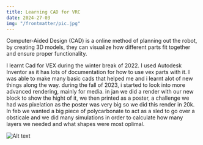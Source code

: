 ```yaml
---
title: Learning CAD for VRC
date: 2024-27-03
img: "/frontmatter/pic.jpg"
---
```


Computer-Aided Design (CAD) is a online method of planning out the robot, by creating 3D models, they can visualize how different parts fit together and ensure proper functionality. 

I learnt Cad for VEX during the winter break of 2022. I used Autodesk Inventor as it has lots of documentation for how to use vex parts with it. I was able to make many basic cads that helped me and i learnt alot of new things along the way. during the fall of 2023, i started to look into more advanced rendering, mainly for media. in jan we did a render with our new block to show the hight of it, we then printed as a poster, a challenge we had was pixelation as the poster was very big so we did this render in 20k. In feb we wanted a big piece of polycarbonate to act as a sled to go over a obsticale and we did many simulations in order to calculate how many layers we needed and what shapes were most oplimal. 

![Alt text](/cad/spinup.png)
